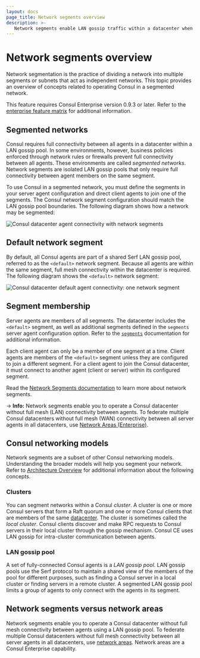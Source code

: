 ```yaml
---
layout: docs
page_title: Network segments overview
description: >-
   Network segments enable LAN gossip traffic within a datacenter when network rules or firewalls prevent specific sets of clients from communicating directly. Learn about segmented network concepts.
---
```


# Network segments overview

Network segmentation is the practice of dividing a network into multiple segments or subnets that act as independent networks. This topic provides an overview of concepts related to operating Consul in a segmented network.  

<EnterpriseAlert>

This feature requires Consul Enterprise version 0.9.3 or later. 
Refer to the [enterprise feature matrix](/consul/docs/enterprise#consul-enterprise-feature-availability) for additional information.

</EnterpriseAlert>

## Segmented networks

Consul requires full connectivity between all agents in a datacenter within a LAN gossip pool. In some environments, however, business policies enforced through network rules or firewalls prevent full connectivity between all agents. These environments are called _segmented networks_. Network segments are isolated LAN gossip pools that only require full connectivity between agent members on the same segment. 

To use Consul in a segmented network, you must define the segments in your server agent configuration and direct client agents to join one of the segments. The Consul network segment configuration should match the LAN gossip pool boundaries. The following diagram shows how a network may be segmented:

![Consul datacenter agent connectivity with network segments](/img/network-segments/consul-network-segments-multiple.png)

## Default network segment

By default, all Consul agents are part of a shared Serf LAN gossip pool, referred to as the `<default>` network segment. Because all agents are within the same segment, full mesh connectivity within the datacenter is required. The following diagram shows the `<default>` network segment: 

![Consul datacenter default agent connectivity: one network segment](/img/network-segments/consul-network-segments-single.png)

## Segment membership

Server agents are members of all segments. The datacenter includes the `<default>` segment, as well as additional segments defined in the `segments` server agent configuration option. Refer to the [`segments`](/consul/docs/reference/agent#segments) documentation for additional information. 

Each client agent can only be a member of one segment at a time. Client agents are members of the `<default>` segment unless they are configured to join a different segment. 
For a client agent to join the Consul datacenter, it must connect to another agent (client or server) within its configured segment.

Read the [Network Segments documentation](/consul/docs/enterprise/network-segments/network-segments-overview) to learn more about network segments.

-> **Info:** Network segments enable you to operate a Consul datacenter without full
mesh (LAN) connectivity between agents. To federate multiple Consul datacenters
without full mesh (WAN) connectivity between all server agents in all datacenters,
use [Network Areas (Enterprise)](/consul/docs/enterprise/federation).

## Consul networking models

Network segments are a subset of other Consul networking models. Understanding the broader models will help you segment your network. Refer to [Architecture Overview](/consul/docs/architecture) for additional information about the following concepts.

### Clusters

You can segment networks within a Consul _cluster_. A cluster is one or more Consul servers that form a Raft quorum and one or more Consul clients that are members of the same [datacenter](/consul/docs/agent/config/cli-flags#_datacenter). The cluster is sometimes called the _local cluster_.  Consul clients discover and make RPC requests to Consul servers in their local cluster through the gossip mechanism. Consul CE uses LAN gossip for intra-cluster communication between agents.

### LAN gossip pool

A set of fully-connected Consul agents is a _LAN gossip pool_. LAN gossip pools use the Serf protocol to maintain a shared view of the members of the pool for different purposes, such as finding a Consul server in a local cluster or finding servers in a remote cluster. A segmented LAN gossip pool limits a group of agents to only connect with the agents in its segment.

## Network segments versus network areas

Network segments enable you to operate a Consul datacenter without full mesh connectivity between agents using a LAN gossip pool. To federate multiple Consul datacenters without full mesh connectivity between all server agents in all datacenters, use [network areas](/consul/docs/enterprise/federation). Network areas are a Consul Enterprise capability.

